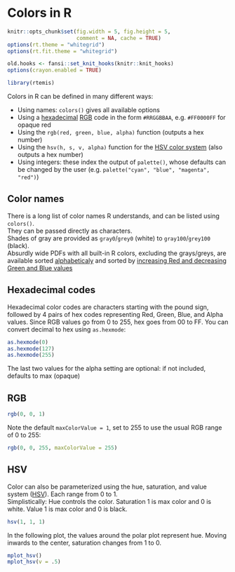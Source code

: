 # Colors in R {#sec-colors}

```r
knitr::opts_chunk$set(fig.width = 5, fig.height = 5,
                      comment = NA, cache = TRUE) 
options(rt.theme = "whitegrid")
options(rt.fit.theme = "whitegrid")
```

```r
old.hooks <- fansi::set_knit_hooks(knitr::knit_hooks)
options(crayon.enabled = TRUE)
```

```r
library(rtemis)
```

Colors in R can be defined in many different ways:  

* Using names: `colors()` gives all available options
* Using a [hexadecimal](https://en.wikipedia.org/wiki/Hexadecimal) [RGB](https://en.wikipedia.org/wiki/RGB_color_model) code in the form `#RRGGBBAA`, e.g. `#FF0000FF` for opaque red
* Using the `rgb(red, green, blue, alpha)` function (outputs a hex number)
* Using the `hsv(h, s, v, alpha)` function for the [HSV color system](https://en.wikipedia.org/wiki/HSL_and_HSV) (also outputs a hex number)
* Using integers: these index the output of `palette()`, whose defaults can be changed by the user (e.g. `palette("cyan", "blue", "magenta", "red")`)

## Color names

There is a long list of color names R understands, and can be listed using `colors()`.  
They can be passed directly as characters.  
Shades of gray are provided as `gray0`/`grey0` (white) to `gray100`/`grey100` (black).  
Absurdly wide PDFs with all built-in R colors, excluding the grays/greys, are available sorted [alphabeticaly](https://rtemis.netlify.com/RColors.pdf) and sorted by [increasing Red and decreasing Green and Blue values](https://rtemis.netlify.com/RColors_incRed_decBlueGreen.pdf)

## Hexadecimal codes

Hexadecimal color codes are characters starting with the pound sign, followed by 4 pairs of hex codes representing Red, Green, Blue, and Alpha values. Since RGB values go from 0 to 255, hex goes from 00 to FF. You can convert decimal to hex using `as.hexmode`:

```r
as.hexmode(0)
as.hexmode(127)
as.hexmode(255)
```

The last two values for the alpha setting are optional: if not included, defaults to max (opaque)

## RGB

```r
rgb(0, 0, 1)
```

Note the default `maxColorValue = 1`, set to 255 to use the usual RGB range of 0 to 255:

```r
rgb(0, 0, 255, maxColorValue = 255)
```

## HSV

Color can also be parameterized using the hue, saturation, and value system ([HSV](https://en.wikipedia.org/wiki/HSL_and_HSV)). Each range from 0 to 1.  
Simplistically: Hue controls the color. Saturation 1 is max color and 0 is white. Value 1 is max color and 0 is black.

```r
hsv(1, 1, 1)
```

In the following plot, the values around the polar plot represent hue. Moving inwards to the center, saturation changes from 1 to 0.

```r
mplot_hsv()
mplot_hsv(v = .5)
```
